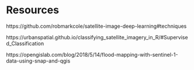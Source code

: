 # Resources

https://github.com/robmarkcole/satellite-image-deep-learning#techniques 


https://urbanspatial.github.io/classifying_satellite_imagery_in_R/#Supervised_Classification 

https://opengislab.com/blog/2018/5/14/flood-mapping-with-sentinel-1-data-using-snap-and-qgis 


